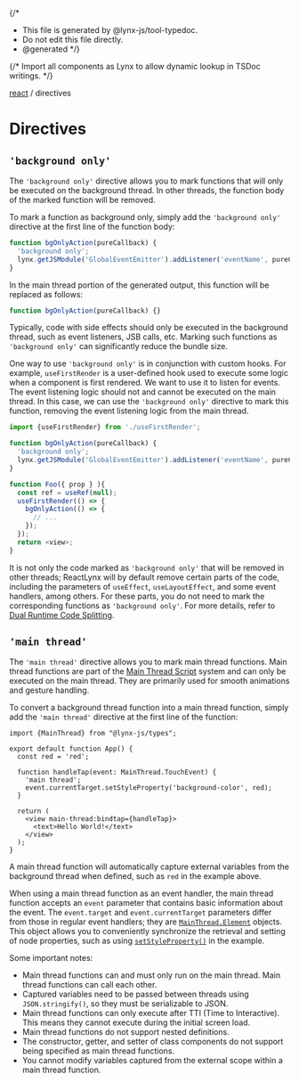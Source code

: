 {/*
* This file is generated by @lynx-js/tool-typedoc.
* Do not edit this file directly.
* @generated
*/}

{/* Import all components as Lynx to allow dynamic lookup in TSDoc writings. */}


[react](/api/react/index.mdx) / directives

# Directives

## `'background only'`

The `'background only'` directive allows you to mark functions that will only be executed on the background thread. In other threads, the function body of the marked function will be removed.

To mark a function as background only, simply add the `'background only'` directive at the first line of the function body:

```ts
function bgOnlyAction(pureCallback) {
  'background only';
  lynx.getJSModule('GlobalEventEmitter').addListener('eventName', pureCallback);
}
```

In the main thread portion of the generated output, this function will be replaced as follows:

```ts
function bgOnlyAction(pureCallback) {}
```

Typically, code with side effects should only be executed in the background thread, such as event listeners, JSB calls, etc. Marking such functions as `'background only'` can significantly reduce the bundle size.

One way to use `'background only'` is in conjunction with custom hooks. For example, `useFirstRender` is a user-defined hook used to execute some logic when a component is first rendered. We want to use it to listen for events. The event listening logic should not and cannot be executed on the main thread. In this case, we can use the `'background only'` directive to mark this function, removing the event listening logic from the main thread.

```ts
import {useFirstRender} from './useFirstRender';

function bgOnlyAction(pureCallback) {
  'background only';
  lynx.getJSModule('GlobalEventEmitter').addListener('eventName', pureCallback);
}

function Foo({ prop } ){
  const ref = useRef(null);
  useFirstRender(() => {
    bgOnlyAction(() => {
      // ...
    });
  });
  return <view>;
}
```

It is not only the code marked as `'background only'` that will be removed in other threads; ReactLynx will by default remove certain parts of the code, including the parameters of `useEffect`, `useLayoutEffect`, and some event handlers, among others. For these parts, you do not need to mark the corresponding functions as `'background only'`. For more details, refer to [Dual Runtime Code Splitting](/react/thinking-in-reactlynx).

## `'main thread'`

The `'main thread'` directive allows you to mark main thread functions. Main thread functions are part of the [Main Thread Script](/react/main-thread-script) system and can only be executed on the main thread. They are primarily used for smooth animations and gesture handling.

To convert a background thread function into a main thread function, simply add the `'main thread'` directive at the first line of the function:

``` tsx {7}
import {MainThread} from "@lynx-js/types";

export default function App() {
  const red = 'red';

  function handleTap(event: MainThread.TouchEvent) {
    'main thread';
    event.currentTarget.setStyleProperty('background-color', red);
  }

  return (
    <view main-thread:bindtap={handleTap}>
      <text>Hello World!</text>
    </view>
  );
}
```

A main thread function will automatically capture external variables from the background thread when defined, such as `red` in the example above.

When using a main thread function as an event handler, the main thread function accepts an `event` parameter that contains basic information about the event. The `event.target` and `event.currentTarget` parameters differ from those in regular event handlers; they are [`MainThread.Element`](/api/lynx-api/main-thread/main-thread-element) objects. This object allows you to conveniently synchronize the retrieval and setting of node properties, such as using [`setStyleProperty()`] in the example.

Some important notes:

- Main thread functions can and must only run on the main thread. Main thread functions can call each other.
- Captured variables need to be passed between threads using `JSON.stringify()`, so they must be serializable to JSON.
- Main thread functions can only execute after TTI (Time to Interactive). This means they cannot execute during the initial screen load.
- Main thread functions do not support nested definitions.
- The constructor, getter, and setter of class components do not support being specified as main thread functions.
- You cannot modify variables captured from the external scope within a main thread function.

[`setStyleProperty()`]: /api/lynx-api/main-thread/main-thread-element.html#elementsetstyleproperty
